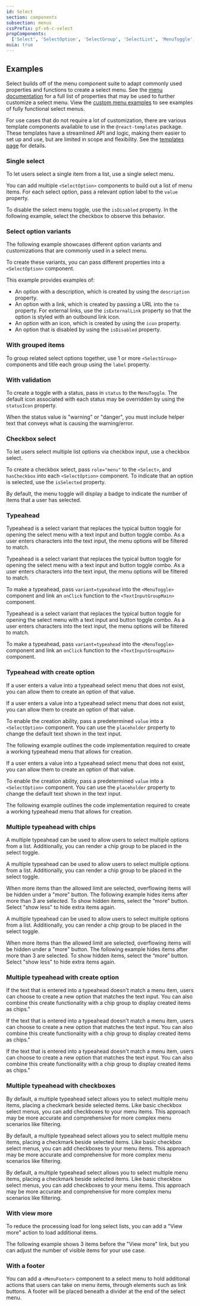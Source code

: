 ```yaml
---
id: Select
section: components
subsection: menus
cssPrefix: pf-v6-c-select
propComponents:
  ['Select', 'SelectOption', 'SelectGroup', 'SelectList', 'MenuToggle', 'SelectToggleProps', 'SelectPopperProps']
ouia: true
---
```



## Examples

Select builds off of the menu component suite to adapt commonly used properties and functions to create a select menu. See the [menu documentation](/components/menus/menu) for a full list of properties that may be used to further customize a select menu. View the [custom menu examples](/components/menus/custom-menus) to see examples of fully functional select menus.

For use cases that do not require a lot of customization, there are various template components available to use in the `@react-templates` package. These templates have a streamlined API and logic, making them easier to set up and use, but are limited in scope and flexibility. See the [templates page](/components/menus/select/react-templates) for details.

### Single select

To let users select a single item from a list, use a single select menu.

You can add multiple `<SelectOption>` components to build out a list of menu items. For each select option, pass a relevant option label to the `value` property.

To disable the select menu toggle, use the `isDisabled` property. In the following example, select the checkbox to observe this behavior.



<LiveExample src={SelectBasic} />

### Select option variants

The following example showcases different option variants and customizations that are commonly used in a select menu.

To create these variants, you can pass different properties into a `<SelectOption>` component.

This example provides examples of:

- An option with a description, which is created by using the `description` property.
- An option with a link, which is created by passing a URL into the `to` property. For external links, use the `isExternalLink` property so that the option is styled with an outbound link icon.
- An option with an icon, which is created by using the `icon` property.
- An option that is disabled by using the `isDisabled` property.



<LiveExample src={SelectOptionVariations} />

### With grouped items

To group related select options together, use 1 or more `<SelectGroup>` components and title each group using the `label` property.



<LiveExample src={SelectGrouped} />

### With validation

To create a toggle with a status, pass in `status` to the `MenuToggle`. The default icon associated with each status may be overridden by using the `statusIcon` property.

When the status value is "warning" or "danger", you must include helper text that conveys what is causing the warning/error.



<LiveExample src={SelectValidated} />

### Checkbox select

To let users select multiple list options via checkbox input, use a checkbox select.

To create a checkbox select, pass `role="menu"` to the `<Select>`, and `hasCheckbox` into each `<SelectOption>` component. To indicate that an option is selected, use the `isSelected` property.

By default, the menu toggle will display a badge to indicate the number of items that a user has selected.



<LiveExample src={SelectCheckbox} />

### Typeahead
Typeahead is a select variant that replaces the typical button toggle for opening the select menu with a text input and button toggle combo. As a user enters characters into the text input, the menu options will be filtered to match.

Typeahead is a select variant that replaces the typical button toggle for opening the select menu with a text input and button toggle combo. As a user enters characters into the text input, the menu options will be filtered to match.

To make a typeahead, pass `variant=typeahead` into the `<MenuToggle>` component and link an `onClick` function to the `<TextInputGroupMain>` component.

Typeahead is a select variant that replaces the typical button toggle for opening the select menu with a text input and button toggle combo. As a user enters characters into the text input, the menu options will be filtered to match.

To make a typeahead, pass `variant=typeahead` into the `<MenuToggle>` component and link an `onClick` function to the `<TextInputGroupMain>` component.



<LiveExample src={SelectTypeahead} />

### Typeahead with create option
If a user enters a value into a typeahead select menu that does not exist, you can allow them to create an option of that value. 

If a user enters a value into a typeahead select menu that does not exist, you can allow them to create an option of that value.

To enable the creation ability, pass a predetermined `value` into a `<SelectOption>` component. You can use the `placeholder` property to change the default text shown in the text input.

The following example outlines the code implementation required to create a working typeahead menu that allows for creation.

If a user enters a value into a typeahead select menu that does not exist, you can allow them to create an option of that value.

To enable the creation ability, pass a predetermined `value` into a `<SelectOption>` component. You can use the `placeholder` property to change the default text shown in the text input.

The following example outlines the code implementation required to create a working typeahead menu that allows for creation.



<LiveExample src={SelectTypeaheadCreatable} />

### Multiple typeahead with chips
A multiple typeahead can be used to allow users to select multiple options from a list. Additionally, you can render a chip group to be placed in the select toggle.

A multiple typeahead can be used to allow users to select multiple options from a list. Additionally, you can render a chip group to be placed in the select toggle.

When more items than the allowed limit are selected, overflowing items will be hidden under a "more" button. The following example hides items after more than 3 are selected. To show hidden items, select the “more” button. Select "show less" to hide extra items again.

A multiple typeahead can be used to allow users to select multiple options from a list. Additionally, you can render a chip group to be placed in the select toggle.

When more items than the allowed limit are selected, overflowing items will be hidden under a "more" button. The following example hides items after more than 3 are selected. To show hidden items, select the “more” button. Select "show less" to hide extra items again.



<LiveExample src={SelectMultiTypeahead} />

### Multiple typeahead with create option
If the text that is entered into a typeahead doesn't match a menu item, users can choose to create a new option that matches the text input. You can also combine this create functionality with a chip group to display created items as chips."

If the text that is entered into a typeahead doesn't match a menu item, users can choose to create a new option that matches the text input. You can also combine this create functionality with a chip group to display created items as chips."

If the text that is entered into a typeahead doesn't match a menu item, users can choose to create a new option that matches the text input. You can also combine this create functionality with a chip group to display created items as chips."



<LiveExample src={SelectMultiTypeaheadCreatable} />

### Multiple typeahead with checkboxes
By default, a multiple typeahead select allows you to select multiple menu items, placing a checkmark beside selected items. Like basic checkbox select menus, you can add checkboxes to your menu items. This approach may be more accurate and comprehensive for more complex menu scenarios like filtering.

By default, a multiple typeahead select allows you to select multiple menu items, placing a checkmark beside selected items. Like basic checkbox select menus, you can add checkboxes to your menu items. This approach may be more accurate and comprehensive for more complex menu scenarios like filtering.

By default, a multiple typeahead select allows you to select multiple menu items, placing a checkmark beside selected items. Like basic checkbox select menus, you can add checkboxes to your menu items. This approach may be more accurate and comprehensive for more complex menu scenarios like filtering.



<LiveExample src={SelectMultiTypeaheadCheckbox} />

### With view more

To reduce the processing load for long select lists, you can add a "View more" action to load additional items.

The following example shows 3 items before the "View more" link, but you can adjust the number of visible items for your use case.



<LiveExample src={SelectViewMore} />

### With a footer

You can add a `<MenuFooter>` component to a select menu to hold additional actions that users can take on menu items, through elements such as link buttons. A footer will be placed beneath a divider at the end of the select menu.



<LiveExample src={SelectFooter} />
